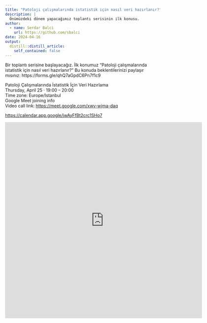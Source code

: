 ```yaml
---
title: "Patoloji çalışmalarında istatistik için nasıl veri hazırlanır?"
description: |
  Önümüzdeki dönem yapacağımız toplantı serisinin ilk konusu.
author:
  - name: Serdar Balci
    url: https://github.com/sbalci
date: 2024-04-16
output:
  distill::distill_article:
    self_contained: false
---
```


Bir toplantı serisine başlayacağız. İlk konumuz "Patoloji çalışmalarında istatistik için nasıl veri hazırlanır?" Bu konuda beklentilerinizi paylaşır mısınız: https://forms.gle/qhQ7aGpdC6Pn7f1c9   


Patoloji Çalışmalarında İstatistik İçin Veri Hazırlama  
Thursday, April 25 · 19:00 – 20:00  
Time zone: Europe/Istanbul  
Google Meet joining info  
Video call link: <https://meet.google.com/xwv-wjma-daq>  

<https://calendar.app.google/jwAyFfBt2crc1SHo7>   



<iframe src="https://docs.google.com/forms/d/e/1FAIpQLSfVF5FDGVzvbZwdN4MAsFnW18tSYSBhDWSzTIpdPfFRYYbBgQ/viewform?embedded=true" width="640" height="638" frameborder="0" marginheight="0" marginwidth="0">Loading…</iframe>

